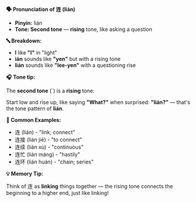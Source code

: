**🗣️ Pronunciation of 连 (lián)**

- **Pinyin:** lián
- **Tone: Second tone** — **rising** tone, like asking a question

**🔤 Breakdown:**

- **l** like **"l"** in "light"
- **ián** sounds like **"yen"** but with a rising tone
- **lián** sounds like **"lee-yen"** with a questioning rise

**🎧 Tone tip:**

The **second tone** (´) is a **rising** tone:

Start low and rise up, like saying **"What?"** when surprised: **"lián?"** — that's the tone pattern
of **lián**.

**📝 Common Examples:**

- 连 (lián) - "link; connect"
- 连接 (lián jiē) - "to connect"
- 连续 (lián xù) - "continuous"
- 连忙 (lián máng) - "hastily"
- 连环 (lián huán) - "chain; series"

**💡 Memory Tip:**

Think of 连 as **linking** things together — the rising tone connects the beginning to a higher end,
just like linking!
